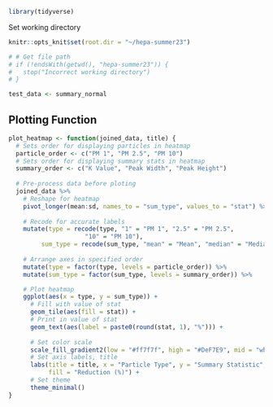 ```r
library(tidyverse)
```

Set working directory
```r
knitr::opts_knit$set(root.dir = "~/hepa-summer23")
```

```r
# # Get file path
# if (!endsWith(getwd(), "hepa-summer23")) {
#   stop("Incorrect working directory")
# }
```

```r
test_data <- summary_normal
```

## Plotting Function
```r
plot_heatmap <- function(joined_data, title) {
  # Sets order for displaying particles in heatmap
  particle_order <- c("PM 1", "PM 2.5", "PM 10")
  # Sets order for displaying summary stats in heatmap
  summary_order <- c("K Value", "Peak Width", "Peak Height")
  
  # Pre-process data before ploting
  joined_data %>%
    # Reshape for heatmap
    pivot_longer(mean:sd, names_to = "sum_type", values_to = "stat") %>%
    
    # Recode for accurate labels
    mutate(type = recode(type, "1" = "PM 1", "2.5" = "PM 2.5", 
                     "10" = "PM 10"),
         sum_type = recode(sum_type, "mean" = "Mean", "median" = "Median")) %>%
    
    # Arrange axes in specified order
    mutate(type = factor(type, levels = particle_order)) %>%
    mutate(sum_type = factor(sum_type, levels = summary_order)) %>%

    # Plot heatmap
    ggplot(aes(x = type, y = sum_type)) +
      # Fill with value of stat
      geom_tile(aes(fill = stat)) +
      # Print in value of stat
      geom_text(aes(label = paste0(round(stat, 1), "%"))) +
    
      # Set color scale
      scale_fill_gradient2(low = "#ff7f7f", high = "#DeF7E9", mid = "white") +
      # Set axis labels, title
      labs(title = title, x = "Particle Type", y = "Summary Statistic", 
           fill = "Reduction (%)") +
      # Set theme
      theme_minimal()
}
```

